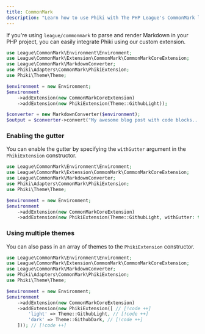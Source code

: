 ```yaml
---
title: CommonMark
description: "Learn how to use Phiki with The PHP League's CommonMark library."
---
```


If you're using `league/commonmark` to parse and render Markdown in your PHP project, you can easily integrate Phiki using our custom extension.

```php
use League\CommonMark\Environment\Environment;
use League\CommonMark\Extension\CommonMark\CommonMarkCoreExtension;
use League\CommonMark\MarkdownConverter;
use Phiki\Adapters\CommonMark\PhikiExtension;
use Phiki\Theme\Theme;

$environment = new Environment;
$environment
    ->addExtension(new CommonMarkCoreExtension)
    ->addExtension(new PhikiExtension(Theme::GithubLight));

$converter = new MarkdownConverter($environment);
$output = $converter->convert("My awesome blog post with code blocks...");
```

### Enabling the gutter

You can enable the gutter by specifying the `withGutter` argument in the `PhikiExtension` constructor.

```php
use League\CommonMark\Environment\Environment;
use League\CommonMark\Extension\CommonMark\CommonMarkCoreExtension;
use League\CommonMark\MarkdownConverter;
use Phiki\Adapters\CommonMark\PhikiExtension;
use Phiki\Theme\Theme;

$environment = new Environment;
$environment
    ->addExtension(new CommonMarkCoreExtension)
    ->addExtension(new PhikiExtension(Theme::GithubLight, withGutter: true)); // [!code ++]
```

### Using multiple themes

You can also pass in an array of themes to the `PhikiExtension` constructor.

```php
use League\CommonMark\Environment\Environment;
use League\CommonMark\Extension\CommonMark\CommonMarkCoreExtension;
use League\CommonMark\MarkdownConverter;
use Phiki\Adapters\CommonMark\PhikiExtension;
use Phiki\Theme\Theme;

$environment = new Environment;
$environment
    ->addExtension(new CommonMarkCoreExtension)
    ->addExtension(new PhikiExtension([ // [!code ++]
        'light' => Theme::GithubLight, // [!code ++]
        'dark' => Theme::GithubDark, // [!code ++]
    ])); // [!code ++]
```
